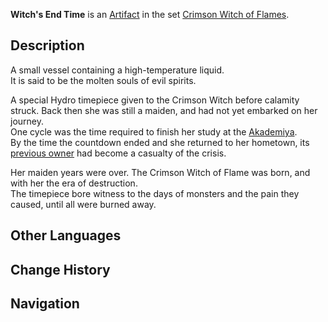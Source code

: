 {{Artifact Infobox
|image = Item Witch's End Time.png
|set   = Crimson Witch of Flames
|piece = Sands of Eon
}}
{{Description|A timepiece worn by the witch who dreamt of burning away all the demons in the world. The years the witch dedicated to the flames flow within.}}
'''Witch's End Time''' is an [[Artifact]] in the set [[Crimson Witch of Flames]].

==Description==
A small vessel containing a high-temperature liquid.<br />It is said to be the molten souls of evil spirits.

A special Hydro timepiece given to the Crimson Witch before calamity struck. Back then she was still a maiden, and had not yet embarked on her journey.<br />One cycle was the time required to finish her study at the [[Sumeru Akademiya|Akademiya]].<br />By the time the countdown ended and she returned to her hometown, its [[Rostam|previous owner]] had become a casualty of the crisis.

Her maiden years were over. The Crimson Witch of Flame was born, and with her the era of destruction.<br />The timepiece bore witness to the days of monsters and the pain they caused, until all were burned away.

==Other Languages==
{{Other Languages
|en      = Witch's End Time
|zhs     = 魔女破灭之时
|zhs_rm  = Mónǚ Pòmiè zhī Shí
|zht     = 魔女破滅之時
|zht_rm  = Mónǚ Pòmiè zhī Shí
|zh_tl   = Moment of the Shattered Witch
|ja      = 魔女の破滅の時
|ja_rm   = Majo no Hametsu no Toki
|ja_tl   = Witch's Ruin Time
|ko      = 마녀의 파멸의 시간
|ko_rm   = Manyeo-ui Pamyeol-ui Sigan
|ko_tl   = Witch's Time of Destruction
|es      = Fin de los Tiempos de la Bruja
|es_tl   = The Witch's End of Times
|fr      = Temps évanoui de la Sorcière
|fr_tl   = Vanished Time of the Witch
|ru      = Ведьмин последний час
|ru_tl   = 
|th      = Witch's End Time
|vi      = Thời Gian Ma Nữ Bùng Nổ
|vi_tl   = 
|de      = Stunde der Vernichtung
|de_tl   = Hour of Annihilation
|id      = Witch's End Time
|pt      = Fim dos Tempos da Bruxa
|pt_tl   = 
}}

==Change History==
{{Change History|1.0}}

==Navigation==
{{Artifact Set Navbox|Crimson Witch of Flames}}